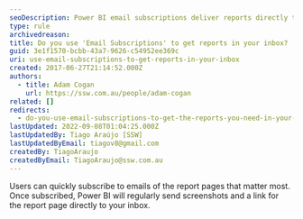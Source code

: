 ```yaml
---
seoDescription: Power BI email subscriptions deliver reports directly to your inbox, simplifying business insights and decision-making.
type: rule
archivedreason:
title: Do you use 'Email Subscriptions' to get reports in your inbox?
guid: 3e1f1570-bcbb-43a7-9626-c54952ee369c
uri: use-email-subscriptions-to-get-reports-in-your-inbox
created: 2017-06-27T21:14:52.000Z
authors:
  - title: Adam Cogan
    url: https://ssw.com.au/people/adam-cogan
related: []
redirects:
  - do-you-use-email-subscriptions-to-get-the-reports-you-need-in-your-inbox
lastUpdated: 2022-09-08T01:04:25.000Z
lastUpdatedBy: Tiago Araújo [SSW]
lastUpdatedByEmail: tiagov8@gmail.com
createdBy: TiagoAraujo
createdByEmail: TiagoAraujo@ssw.com.au
---
```


Users can quickly subscribe to emails of the report pages that matter most. Once subscribed, Power BI will regularly send screenshots and a link for the report page directly to your inbox.
<youtubeEmbed url="https://www.youtube.com/embed/saQx7G0pxhc" description="Video: Power BI Email Subscriptions - Many people love getting reports in their inbox monthly" />
